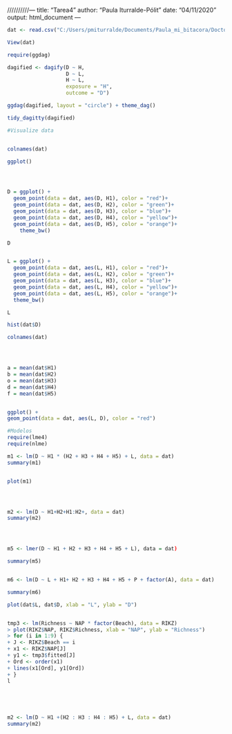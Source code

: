 //////////---
title: "Tarea4"
author: "Paula Iturralde-Pólit"
date: "04/11/2020"
output: html_document
---

```r


dat <- read.csv("C:/Users/pmiturralde/Documents/Paula_mi_bitacora/Doctorado_UCR/Cursos/Ciencia_Rep/Tareas/Tarea4/Datos_tarea4.csv",header=T,sep=",")

View(dat)


```

```r


require(ggdag)

dagified <- dagify(D ~ H,
                   D ~ L,
                   H ~ L,
                   exposure = "H",
                   outcome = "D")

ggdag(dagified, layout = "circle") + theme_dag()


```

```r

tidy_dagitty(dagified)

```


```r
#Visualize data


colnames(dat)

ggplot()




D = ggplot() + 
  geom_point(data = dat, aes(D, H1), color = "red")+
  geom_point(data = dat, aes(D, H2), color = "green")+
  geom_point(data = dat, aes(D, H3), color = "blue")+
  geom_point(data = dat, aes(D, H4), color = "yellow")+
  geom_point(data = dat, aes(D, H5), color = "orange")+
    theme_bw()

D



```


```r


L = ggplot() + 
  geom_point(data = dat, aes(L, H1), color = "red")+
  geom_point(data = dat, aes(L, H2), color = "green")+
  geom_point(data = dat, aes(L, H3), color = "blue")+
  geom_point(data = dat, aes(L, H4), color = "yellow")+
  geom_point(data = dat, aes(L, H5), color = "orange")+
  theme_bw()

L


```


```r

hist(dat$D)

colnames(dat)




a = mean(dat$H1)
b = mean(dat$H2)
o = mean(dat$H3)
d = mean(dat$H4)
f = mean(dat$H5)



```



```r
ggplot() + 
geom_point(data = dat, aes(L, D), color = "red")

```


```r
#Modelos
require(lme4)
require(nlme)

m1 <- lm(D ~ H1 * (H2 + H3 + H4 + H5) + L, data = dat)
summary(m1)


plot(m1)




m2 <- lm(D ~ H1+H2+H1:H2+, data = dat)
summary(m2)




m5 <- lmer(D ~ H1 + H2 + H3 + H4 + H5 + L), data = dat)

summary(m5)


m6 <- lm(D ~ L + H1+ H2 + H3 + H4 + H5 + P + factor(A), data = dat)

summary(m6)

plot(dat$L, dat$D, xlab = "L", ylab = "D")


tmp3 <- lm(Richness ~ NAP * factor(Beach), data = RIKZ)
> plot(RIKZ$NAP, RIKZ$Richness, xlab = "NAP", ylab = "Richness")
> for (i in 1:9) {
+ J <- RIKZ$Beach == i
+ x1 <- RIKZ$NAP[J]
+ y1 <- tmp3$fitted[J]
+ Ord <- order(x1)
+ lines(x1[Ord], y1[Ord])
+ }
l






```


```r


m2 <- lm(D ~ H1 +(H2 : H3 : H4 : H5) + L, data = dat)
summary(m2)


```


